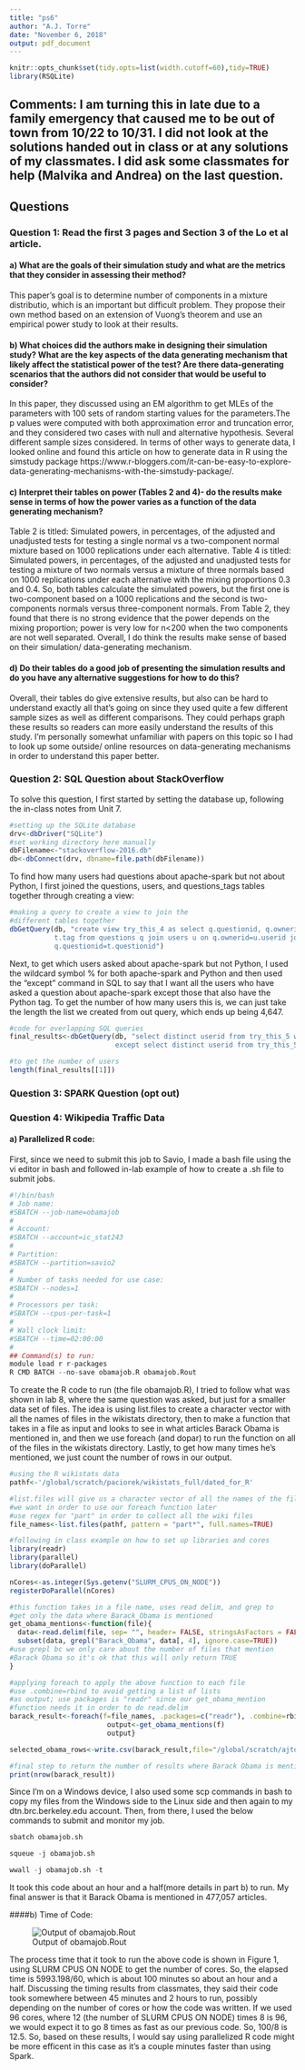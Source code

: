 ---
title: "ps6"
author: "A.J. Torre"
date: "November 6, 2018"
output: pdf_document
---

```{r setup, include=FALSE}
knitr::opts_chunk$set(tidy.opts=list(width.cutoff=60),tidy=TRUE)
library(RSQLite)
```

## Comments: I am turning this in late due to a family emergency that caused me to be out of town from 10/22 to 10/31. I did not look at the solutions handed out in class or at any solutions of my classmates. I did ask some classmates for help (Malvika and Andrea) on the last question.

## Questions

### Question 1: Read the first 3 pages and Section 3 of the Lo et al article. 

#### a) What are the goals of their simulation study and what are the metrics that they consider in assessing their method?
This paper's goal is to determine number of components in a mixture distributio, which is an important but difficult problem. They propose their own method based on an extension of Vuong's theorem and use an empirical power study to look at their results. 

#### b) What choices did the authors make in designing their simulation study? What are the key aspects of the data generating mechanism that likely affect the statistical power of the test? Are there data-generating scenarios that the authors did not consider that would be useful to consider?
In this paper, they discussed using an EM algorithm to get MLEs of the parameters with 100 sets of random starting values for the parameters.The p values were computed with both approximation error and truncation error, and they considered two cases with null and alternative hypothesis. Several different sample sizes considered. In terms of other ways to generate data, I looked online and found this article on how to generate data in R using the simstudy package https://www.r-bloggers.com/it-can-be-easy-to-explore-data-generating-mechanisms-with-the-simstudy-package/.

#### c) Interpret their tables on power (Tables 2 and 4)- do the results make sense in terms of how the power varies as a function of the data generating mechanism?
Table 2 is titled: Simulated powers, in percentages, of the adjusted and unadjusted tests for testing a single normal  vs a two-component normal mixture based on 1000 replications under each alternative. Table 4 is titled: Simulated powers, in percentages, of the adjusted and unadjusted tests for testing a mixture of two normals versus a mixture of three normals based on 1000 replications under each alternative with the mixing proportions 0.3 and 0.4. So, both tables calculate the simulated powers, but the first one is two-component based on a 1000 replications and the second is two-components normals versus three-component normals. From Table 2, they found that there is no strong evidence that the power depends on the mixing proportion; power is very low for n<200 when the two components are not well separated. Overall, I do think the results make sense of based on their simulation/ data-generating mechanism. 

#### d) Do their tables do a good job of presenting the simulation results and do you have any alternative suggestions for how to do this? 
Overall, their tables do give extensive results, but also can be hard to understand exactly all that's going on since they used quite a few different sample sizes as well as different comparisons. They could perhaps graph these results so readers can more easily understand the results of this study. I'm personally somewhat unfamiliar with papers on this topic so I had to look up some outside/ online resources on data-generating mechanisms in order to understand this paper better.

### Question 2: SQL Question about StackOverflow 

To solve this question, I first started by setting the database up, following the in-class notes from Unit 7. 
```{r, eval=FALSE}
#setting up the SQLite database
drv<-dbDriver("SQLite")
#set working directory here manually
dbFilename<-"stackoverflow-2016.db"
db<-dbConnect(drv, dbname=file.path(dbFilename))
```

To find how many users had questions about apache-spark but not about Python, I first joined the questions, users, and questions_tags tables together through creating a view:
```{r, eval=FALSE}
#making a query to create a view to join the
#different tables together
dbGetQuery(db, "create view try_this_4 as select q.questionid, q.ownerid, u.userid, t.questionid, 
           t.tag from questions q join users u on q.ownerid=u.userid join questions_tags t on 
           q.questionid=t.questionid")
```

Next, to get which users asked about apache-spark but not Python, I used the wildcard symbol % for both apache-spark and Python and then used the "except" command in SQL to say that I want all the users who have asked a question about apache-spark except those that also have the Python tag. To get the number of how many users this is, we can just take the length the list we created from out query, which ends up being 4,647. 

```{r, eval=FALSE}
#code for overlapping SQL queries
final_results<-dbGetQuery(db, "select distinct userid from try_this_5 where tag like '%apache_spark%' 
                          except select distinct userid from try_this_5 where tag like '%python%'")

#to get the number of users
length(final_results[[1]])
```

### Question 3: SPARK Question (opt out)


### Question 4: Wikipedia Traffic Data
#### a) Parallelized R code:
First, since we need to submit this job to Savio, I made a bash file using the vi editor in bash and followed in-lab example of how to create a .sh file to submit jobs.
```{r, engine='bash', eval=FALSE}
#!/bin/bash
# Job name:
#SBATCH --job-name=obamajob
#
# Account:
#SBATCH --account=ic_stat243
#
# Partition:
#SBATCH --partition=savio2
#
# Number of tasks needed for use case:
#SBATCH --nodes=1
#
# Processors per task:
#SBATCH --cpus-per-task=1
#
# Wall clock limit:
#SBATCH --time=02:00:00
#
## Command(s) to run:
module load r r-packages
R CMD BATCH --no-save obamajob.R obamajob.Rout
```
To create the R code to run (the file obamajob.R), I tried to follow what was shown in lab 8, where the same question was asked, but just for a smaller data set of files. The idea is using list.files to create a character vector with all the names of files in the wikistats directory, then to make a function that takes in a file as input and looks to see in what articles Barack Obama is mentioned in, and then we use foreach (and dopar) to run the function on all of the files in the wikistats directory. Lastly, to get how many times he's mentioned, we just count the number of rows in our output.  
```{r, eval=FALSE}
#using the R wikistats data
pathf<-'/global/scratch/paciorek/wikistats_full/dated_for_R'

#list.files will give us a character vector of all the names of the files, which
#we want in order to use our foreach function later
#use regex for "part" in order to collect all the wiki files
file_names<-list.files(pathf, pattern = "part*", full.names=TRUE)

#following in class example on how to set up libraries and cores
library(readr)
library(parallel)
library(doParallel)

nCores<-as.integer(Sys.getenv("SLURM_CPUS_ON_NODE"))
registerDoParallel(nCores)

#this function takes in a file name, uses read delim, and grep to 
#get only the data where Barack_Obama is mentioned
get_obama_mentions<-function(file){
  data<-read.delim(file, sep= "", header= FALSE, stringsAsFactors = FALSE)
  subset(data, grepl("Barack_Obama", data[, 4], ignore.case=TRUE))
#use grepl bc we only care about the number of files that mention
#Barack Obama so it's ok that this will only return TRUE
}

#applying foreach to apply the above function to each file
#use .combine=rbind to avoid getting a list of lists 
#as output; use packages is "readr" since our get_obama_mention 
#function needs it in order to do read.delim
barack_result<-foreach(f=file_names, .packages=c("readr"), .combine=rbind,.multicombine=FALSE, .verbose=TRUE) %dopar% {
                        output<-get_obama_mentions(f) 
                        output}

selected_obama_rows<-write.csv(barack_result,file="/global/scratch/ajtorre/barackobamarows.txt")

#final step to return the number of results where Barack Obama is mentioned
print(nrow(barack_result))
```
Since I'm on a Windows device, I also used some scp commands in bash to copy my files from the Windows side to the Linux side and then again to my dtn.brc.berkeley.edu account. Then, from there, I used the below commands to submit and monitor my job.

```{r,engine='bash',eval=FALSE}
sbatch obamajob.sh

squeue -j obamajob.sh

wwall -j obamajob.sh -t
```
It took this code about an hour and a half(more details in part b) to run. My final answer is that it Barack Obama is mentioned in 477,057 articles. 

####b) Time of Code:

![Output of obamajob.Rout](\Users\AJ\OneDrive\Pictures\ScreenShots\Screenshot (4).png)

The process time that it took to run the above code is shown in Figure 1, using SLURM CPUS ON NODE to get the number of cores.
So, the elapsed time is 5993.198/60, which is about 100 minutes so about an hour and a half. Discussing the timing results from classmates, they said their code took somewhere between 45 minutes and 2 hours to run, possibly depending on the number of cores or how the code was written. If we used 96 cores, where 12 (the number of SLURM CPUS ON NODE) times 8 is 96, we would expect it to go 8 times as fast as our previous code. So, 100/8 is 12.5. So, based on these results, I would say using parallelized R code might be more efficent in this case as it's a couple minutes faster than using Spark.